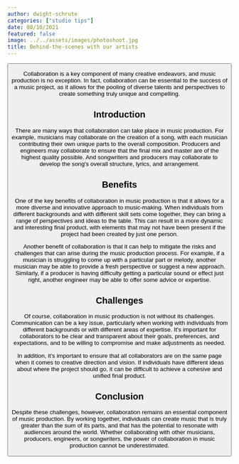 ```yaml
---
author: dwight-schrute
categories: ["studio tips"]
date: 08/10/2021
featured: false
image: ../../assets/images/photoshoot.jpg
title: Behind-the-scenes with our artists
---
```


<Button />


Collaboration is a key component of many creative endeavors, and music production is no exception. In fact, collaboration can be essential to the success of a music project, as it allows for the pooling of diverse talents and perspectives to create something truly unique and compelling.

## Introduction

There are many ways that collaboration can take place in music production. For example, musicians may collaborate on the creation of a song, with each musician contributing their own unique parts to the overall composition. Producers and engineers may collaborate to ensure that the final mix and master are of the highest quality possible. And songwriters and producers may collaborate to develop the song's overall structure, lyrics, and arrangement.

## Benefits

One of the key benefits of collaboration in music production is that it allows for a more diverse and innovative approach to music-making. When individuals from different backgrounds and with different skill sets come together, they can bring a range of perspectives and ideas to the table. This can result in a more dynamic and interesting final product, with elements that may not have been present if the project had been created by just one person.

Another benefit of collaboration is that it can help to mitigate the risks and challenges that can arise during the music production process. For example, if a musician is struggling to come up with a particular part or melody, another musician may be able to provide a fresh perspective or suggest a new approach. Similarly, if a producer is having difficulty getting a particular sound or effect just right, another engineer may be able to offer some advice or expertise.

## Challenges

Of course, collaboration in music production is not without its challenges. Communication can be a key issue, particularly when working with individuals from different backgrounds or with different areas of expertise. It's important for collaborators to be clear and transparent about their goals, preferences, and expectations, and to be willing to compromise and make adjustments as needed.

In addition, it's important to ensure that all collaborators are on the same page when it comes to creative direction and vision. If individuals have different ideas about where the project should go, it can be difficult to achieve a cohesive and unified final product.

## Conclusion

Despite these challenges, however, collaboration remains an essential component of music production. By working together, individuals can create music that is truly greater than the sum of its parts, and that has the potential to resonate with audiences around the world. Whether collaborating with other musicians, producers, engineers, or songwriters, the power of collaboration in music production cannot be underestimated.

